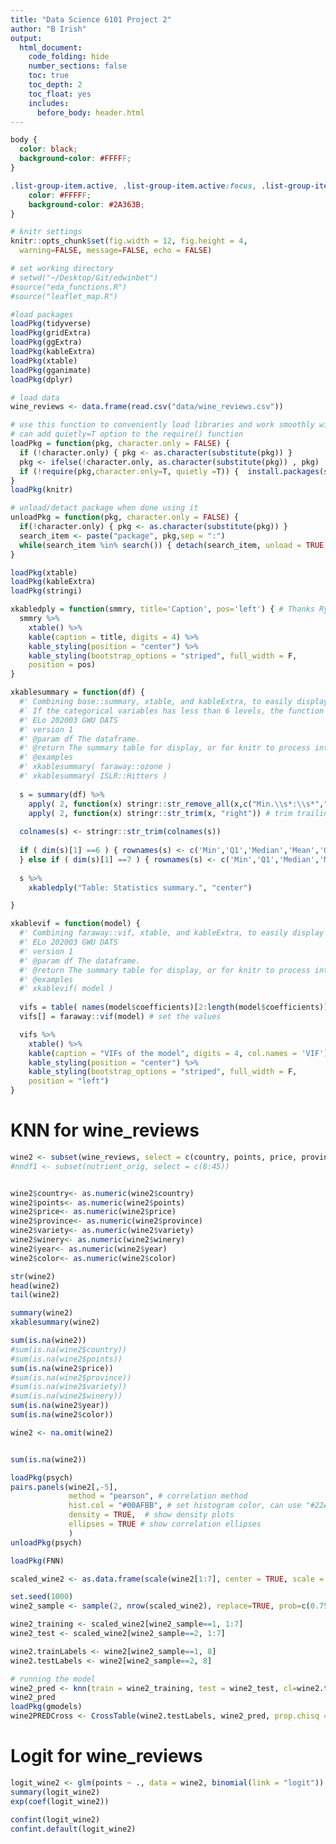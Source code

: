 ```yaml
---
title: "Data Science 6101 Project 2"
author: "B Irish"
output:
  html_document:
    code_folding: hide
    number_sections: false
    toc: true
    toc_depth: 2
    toc_float: yes
    includes: 
      before_body: header.html
---
```


```css

body {
  color: black;
  background-color: #FFFFF;
}

.list-group-item.active, .list-group-item.active:focus, .list-group-item.active:hover {
    color: #FFFFF;
    background-color: #2A363B;
}
```
 
```r

# knitr settings 
knitr::opts_chunk$set(fig.width = 12, fig.height = 4,
  warning=FALSE, message=FALSE, echo = FALSE)

# set working directory 
# setwd("~/Desktop/Git/edwinbet")
#source("eda_functions.R")
#source("leaflet_map.R")

#load packages 
loadPkg(tidyverse)
loadPkg(gridExtra)
loadPkg(ggExtra)
loadPkg(kableExtra)
loadPkg(xtable)
loadPkg(gganimate)
loadPkg(dplyr)

# load data 
wine_reviews <- data.frame(read.csv("data/wine_reviews.csv"))

```
```r

# use this function to conveniently load libraries and work smoothly with knitting
# can add quietly=T option to the require() function
loadPkg = function(pkg, character.only = FALSE) { 
  if (!character.only) { pkg <- as.character(substitute(pkg)) }
  pkg <- ifelse(!character.only, as.character(substitute(pkg)) , pkg)  
  if (!require(pkg,character.only=T, quietly =T)) {  install.packages(substitute(pkg),dep=T); if(!require(pkg,character.only=T)) stop("Package not found") } 
}
loadPkg(knitr)

# unload/detact package when done using it
unloadPkg = function(pkg, character.only = FALSE) { 
  if(!character.only) { pkg <- as.character(substitute(pkg)) } 
  search_item <- paste("package", pkg,sep = ":") 
  while(search_item %in% search()) { detach(search_item, unload = TRUE, character.only = TRUE) } 
}

loadPkg(xtable)
loadPkg(kableExtra)
loadPkg(stringi)

xkabledply = function(smmry, title='Caption', pos='left') { # Thanks Ryan Longmuir for the codes
  smmry %>%
    xtable() %>% 
    kable(caption = title, digits = 4) %>%
    kable_styling(position = "center") %>%
    kable_styling(bootstrap_options = "striped", full_width = F,
    position = pos)
}

xkablesummary = function(df) { 
  #' Combining base::summary, xtable, and kableExtra, to easily display numeric variable summary of dataframes. 
  #` If the categorical variables has less than 6 levels, the function will still run without error.
  #' ELo 202003 GWU DATS
  #' version 1
  #' @param df The dataframe.
  #' @return The summary table for display, or for knitr to process into other formats 
  #' @examples
  #' xkablesummary( faraway::ozone )
  #' xkablesummary( ISLR::Hitters )
  
  s = summary(df) %>%
    apply( 2, function(x) stringr::str_remove_all(x,c("Min.\\s*:\\s*","1st Qu.\\s*:\\s*","Median\\s*:\\s*","Mean\\s*:\\s*","3rd Qu.\\s*:\\s*","Max.\\s*:\\s*")) ) %>% # replace all leading words
    apply( 2, function(x) stringr::str_trim(x, "right")) # trim trailing spaces left
  
  colnames(s) <- stringr::str_trim(colnames(s))
  
  if ( dim(s)[1] ==6 ) { rownames(s) <- c('Min','Q1','Median','Mean','Q3','Max') 
  } else if ( dim(s)[1] ==7 ) { rownames(s) <- c('Min','Q1','Median','Mean','Q3','Max','NA') }
  
  s %>%
    xkabledply("Table: Statistics summary.", "center")

}

xkablevif = function(model) { 
  #' Combining faraway::vif, xtable, and kableExtra, to easily display numeric summary of VIFs for a model. 
  #' ELo 202003 GWU DATS
  #' version 1
  #' @param df The dataframe.
  #' @return The summary table for display, or for knitr to process into other formats 
  #' @examples
  #' xkablevif( model )
  
  vifs = table( names(model$coefficients)[2:length(model$coefficients)] ) # remove intercept to set column names
  vifs[] = faraway::vif(model) # set the values

  vifs %>%
    xtable() %>% 
    kable(caption = "VIFs of the model", digits = 4, col.names = 'VIF') %>% # otherwise it will only has the generic name as 'V1' for the first vector in the table
    kable_styling(position = "center") %>%
    kable_styling(bootstrap_options = "striped", full_width = F,
    position = "left")
}
```

# KNN for wine_reviews
```r
wine2 <- subset(wine_reviews, select = c(country, points, price, province, variety, winery, year, color))
#nndf1 <- subset(nutrient_orig, select = c(8:45))


wine2$country<- as.numeric(wine2$country)
wine2$points<- as.numeric(wine2$points)
wine2$price<- as.numeric(wine2$price)
wine2$province<- as.numeric(wine2$province)
wine2$variety<- as.numeric(wine2$variety)
wine2$winery<- as.numeric(wine2$winery)
wine2$year<- as.numeric(wine2$year)
wine2$color<- as.numeric(wine2$color)

str(wine2)
head(wine2)
tail(wine2)

summary(wine2)
xkablesummary(wine2)
```
```r
sum(is.na(wine2))
#sum(is.na(wine2$country))
#sum(is.na(wine2$points))
sum(is.na(wine2$price))
#sum(is.na(wine2$province))
#sum(is.na(wine2$variety))
#sum(is.na(wine2$winery))
sum(is.na(wine2$year))
sum(is.na(wine2$color))

wine2 <- na.omit(wine2)


sum(is.na(wine2))

```


```r
loadPkg(psych)
pairs.panels(wine2[,-5], 
             method = "pearson", # correlation method
             hist.col = "#00AFBB", # set histogram color, can use "#22AFBB", "red",
             density = TRUE,  # show density plots
             ellipses = TRUE # show correlation ellipses
             )
unloadPkg(psych)
```


```r

loadPkg(FNN)

scaled_wine2 <- as.data.frame(scale(wine2[1:7], center = TRUE, scale = TRUE))

set.seed(1000)
wine2_sample <- sample(2, nrow(scaled_wine2), replace=TRUE, prob=c(0.75, 0.25))

wine2_training <- scaled_wine2[wine2_sample==1, 1:7]
wine2_test <- scaled_wine2[wine2_sample==2, 1:7]
```
```r

wine2.trainLabels <- wine2[wine2_sample==1, 8]
wine2.testLabels <- wine2[wine2_sample==2, 8]
```
```r

# running the model 
wine2_pred <- knn(train = wine2_training, test = wine2_test, cl=wine2.trainLabels, k=3)
wine2_pred
loadPkg(gmodels)
wine2PREDCross <- CrossTable(wine2.testLabels, wine2_pred, prop.chisq = FALSE)

```


# Logit for wine_reviews

```r

logit_wine2 <- glm(points ~ ., data = wine2, binomial(link = "logit"))
summary(logit_wine2)
exp(coef(logit_wine2))

confint(logit_wine2)
confint.default(logit_wine2)


```